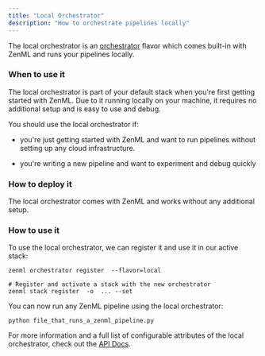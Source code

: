 ```yaml
---
title: "Local Orchestrator"
description: "How to orchestrate pipelines locally"
---
```


The local orchestrator is an [orchestrator](/component-gallery/orchestrators) flavor which comes built-in with ZenML and runs your pipelines locally.

### When to use it

The local orchestrator is part of your default stack when you're first getting started with ZenML. Due to it running locally on your machine, it requires no additional setup and is easy to use and debug.

You should use the local orchestrator if:

* you're just getting started with ZenML and want to run pipelines without setting up any cloud infrastructure.

* you're writing a new pipeline and want to experiment and debug quickly

### How to deploy it

The local orchestrator comes with ZenML and works without any additional setup.

### How to use it

To use the local orchestrator, we can register it and use it in our active stack:

```
zenml orchestrator register  --flavor=local

# Register and activate a stack with the new orchestrator
zenml stack register  -o  ... --set
```

You can now run any ZenML pipeline using the local orchestrator:

```
python file_that_runs_a_zenml_pipeline.py
```

For more information and a full list of configurable attributes of the local orchestrator, check out the [API Docs](https://apidocs.zenml.io/latest/core%5Fcode%5Fdocs/core-orchestrators/#zenml.orchestrators.local.local%5Forchestrator.LocalOrchestrator).